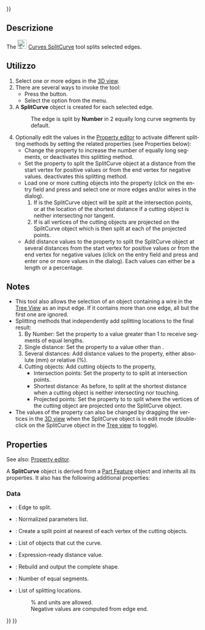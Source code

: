 <languages/>
{{UnfinishedDocu{{#translation:}}}}

<div lang="en" dir="ltr" class="mw-content-ltr">
{{Docnav
|[[Curves_JoinCurve|JoinCurve]]
|[[Curves_Discretize|Discretize]]
|[[Curves_Workbench|Curves]]
|IconL=Curves_JoinCurve.svg
|IconR=Curves_Discretize.svg
|IconC=Curves_workbench_icon.svg
}}
</div>

<div lang="en" dir="ltr" class="mw-content-ltr">
{{GuiCommand
|Name=Curves SplitCurve
|MenuLocation=Curves → Split curve
|Workbenches=[[Curves_Workbench|Curves]]
}}
</div>

<span id="Description"></span>
==Descrizione==

<div lang="en" dir="ltr" class="mw-content-ltr">
The [[Image:Curves_SplitCurve.svg|24px]] [[Curves_SplitCurve|Curves SplitCurve]] tool splits selected edges.
</div>

<span id="Usage"></span>
==Utilizzo==

<div lang="en" dir="ltr" class="mw-content-ltr">
# Select one or more edges in the [[3D_view|3D view]].
# There are several ways to invoke the tool:
#* Press the {{Button|[[Image:Curves_SplitCurve.svg|16px]] [[Curves_SplitCurve|Split curve]]}} button.
#* Select the {{MenuCommand|Curves → [[Image:Curves_SplitCurve.svg|16px]] Split curve}} option from the menu.
# A '''SplitCurve''' object is created for each selected edge.
#: The edge is split by '''Number''' in 2 equally long curve segments by default.
# Optionally edit the values in the [[Property_editor|Property editor]] to activate different splitting methods by setting the related properties (see Properties below):
#* Change the {{PropertyData|Number}} property to increase the number of equally long segments, {{Value|0}} or {{Value|1}} deactivates this splitting method.
#* Set the {{PropertyData|Distance}} property to split the SplitCurve object at a distance from the start vertex for positive values or from the end vertex for negative values. {{Value|0.0 mm}} deactivates this splitting method.
#* Load one or more cutting objects into the {{PropertyData|Cutting Objects}} property (click on the entry field and press {{Button|...}} and select one or more edges and/or wires in the dialog).
#*# If {{PropertyData|Cut At Vertexes}} is {{False}} the SplitCurve object will be split at the intersection points, or at the location of the shortest distance if a cutting object is neither intersecting nor tangent.
#*# If {{PropertyData|Cut At Vertexes}} is {{True}} all vertices of the cutting objects are projected on the SplitCurve object which is then split at each of the projected points.
#* Add distance values to the {{PropertyData|Values}} property to split the SplitCurve object at several distances from the start vertex for positive values or from the end vertex for negative values (click on the entry field and press {{Button|...}} and enter one or more values in the dialog). Each values can either be a length or a percentage.
</div>

<div lang="en" dir="ltr" class="mw-content-ltr">
==Notes==
</div>

<div lang="en" dir="ltr" class="mw-content-ltr">
* This tool also allows the selection of an object containing a wire in the [[Tree_view|Tree View]] as an input edge. If it contains more than one edge, all but the first one are ignored.
* Splitting methods that independently add splitting locations to the final result:
*# By Number: Set the {{PropertyData|Number}} property to a value greater than 1 to receive segments of equal lengths.
*# Single distance: Set the {{PropertyData|Distance}} property to a value other than {{Value|0.0 mm}}.
*# Several distances: Add distance values to the {{PropertyData|Values}} property, either absolute (mm) or relative (%).
*# Cutting objects: Add cutting objects to the {{PropertyData|Cutting Objects}} property,
*#* Intersection points: Set the {{PropertyData|Cut At Vertexes}} property to {{False}} to split at intersection points.
*#* Shortest distance: As before, to split at the shortest distance when a cutting object is neither intersecting nor touching.
*#* Projected points: Set the {{PropertyData|Cut At Vertexes}} property to {{True}} to split where the vertices of the cutting object are projected onto the SplitCurve object.
* The values of the {{PropertyData|Values}} property can also be changed by dragging the vertices in the [[3D_view|3D view]] when the SplitCurve object is in edit mode (double-click on the SplitCurve object in the [[Tree_view|Tree view]] to toggle).
</div>

<div lang="en" dir="ltr" class="mw-content-ltr">
==Properties==
</div>

<div lang="en" dir="ltr" class="mw-content-ltr">
See also: [[Property_editor|Property editor]].
</div>

<div lang="en" dir="ltr" class="mw-content-ltr">
A '''SplitCurve''' object is derived from a [[Part_Feature|Part Feature]] object and inherits all its properties. It also has the following additional properties:
</div>

<div lang="en" dir="ltr" class="mw-content-ltr">
===Data===
</div>

<div lang="en" dir="ltr" class="mw-content-ltr">
{{TitleProperty|Base}}
</div>

<div lang="en" dir="ltr" class="mw-content-ltr">
* {{PropertyData|Source|LinkSub}}: Edge to split.
</div>

<div lang="en" dir="ltr" class="mw-content-ltr">
{{TitleProperty|Output}}
</div>

<div lang="en" dir="ltr" class="mw-content-ltr">
* {{PropertyData|Normalized Parameters|FloatList|Hidden}}: Normalized parameters list.
</div>

<div lang="en" dir="ltr" class="mw-content-ltr">
{{TitleProperty|Split}}
</div>

<div lang="en" dir="ltr" class="mw-content-ltr">
* {{PropertyData|Cut At Vertexes|Bool}}: Create a split point at nearest of each vertex of the cutting objects.
* {{PropertyData|Cutting Objects|LinkList}}: List of objects that cut the curve.
* {{PropertyData|Distance|Distance}}: Expression-ready distance value.
* {{PropertyData|Keep Solid|Bool}}: Rebuild and output the complete shape.
* {{PropertyData|Number|Integer}}: Number of equal segments.
* {{PropertyData|Values|StringList}}: List of splitting locations.
*: % and units are allowed.
*: Negative values are computed from edge end.
</div>


<div lang="en" dir="ltr" class="mw-content-ltr">
{{Docnav
|[[Curves_JoinCurve|JoinCurve]]
|[[Curves_Discretize|Discretize]]
|[[Curves_Workbench|Curves]]
|IconL=Curves_JoinCurve.svg
|IconR=Curves_Discretize.svg
|IconC=Curves_workbench_icon.svg
}}
</div>

{{Curves Tools navi{{#translation:}}}}
{{Userdocnavi{{#translation:}}}}